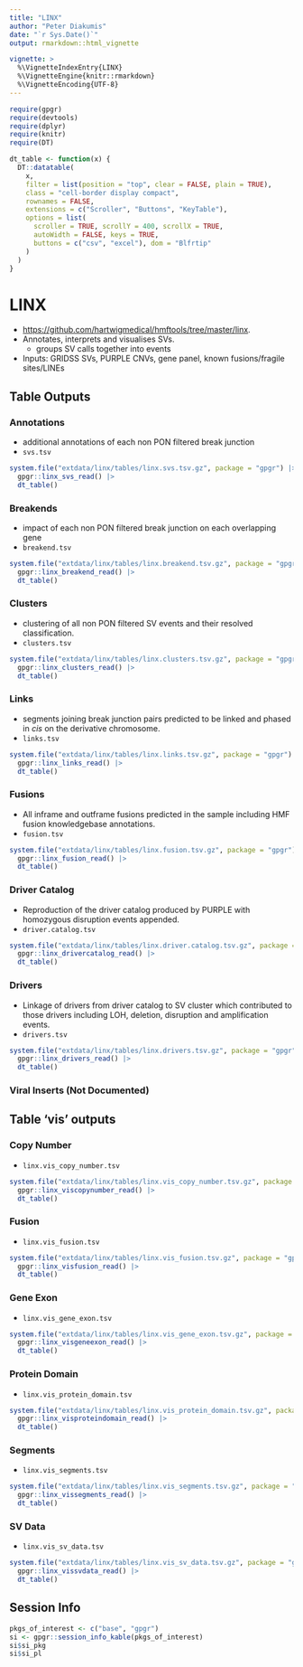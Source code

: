 ```yaml
---
title: "LINX"
author: "Peter Diakumis"
date: "`r Sys.Date()`"
output: rmarkdown::html_vignette

vignette: >
  %\VignetteIndexEntry{LINX}
  %\VignetteEngine{knitr::rmarkdown}
  %\VignetteEncoding{UTF-8}
---
```


```r
require(gpgr)
require(devtools)
require(dplyr)
require(knitr)
require(DT)
```

```r
dt_table <- function(x) {
  DT::datatable(
    x,
    filter = list(position = "top", clear = FALSE, plain = TRUE),
    class = "cell-border display compact",
    rownames = FALSE,
    extensions = c("Scroller", "Buttons", "KeyTable"),
    options = list(
      scroller = TRUE, scrollY = 400, scrollX = TRUE,
      autoWidth = FALSE, keys = TRUE,
      buttons = c("csv", "excel"), dom = "Blfrtip"
    )
  )
}
```


LINX
====
- <https://github.com/hartwigmedical/hmftools/tree/master/linx>.
- Annotates, interprets and visualises SVs.
  - groups SV calls together into events
- Inputs: GRIDSS SVs, PURPLE CNVs, gene panel, known fusions/fragile sites/LINEs

Table Outputs
-------------

### Annotations

- additional annotations of each non PON filtered break junction
- `svs.tsv`

```r
system.file("extdata/linx/tables/linx.svs.tsv.gz", package = "gpgr") |>
  gpgr::linx_svs_read() |>
  dt_table()
```


### Breakends

- impact of each non PON filtered break junction on each overlapping gene
- `breakend.tsv`

```r
system.file("extdata/linx/tables/linx.breakend.tsv.gz", package = "gpgr") |>
  gpgr::linx_breakend_read() |>
  dt_table()
```

### Clusters

- clustering of all non PON filtered SV events and their resolved
  classification.
- `clusters.tsv`

```r
system.file("extdata/linx/tables/linx.clusters.tsv.gz", package = "gpgr") |>
  gpgr::linx_clusters_read() |>
  dt_table()
```

### Links

- segments joining break junction pairs predicted to be linked and phased in
  _cis_ on the derivative chromosome.
- `links.tsv`

```r
system.file("extdata/linx/tables/linx.links.tsv.gz", package = "gpgr") |>
  gpgr::linx_links_read() |>
  dt_table()
```

### Fusions

- All inframe and outframe fusions predicted in the sample including HMF
  fusion knowledgebase annotations.
- `fusion.tsv`

```r
system.file("extdata/linx/tables/linx.fusion.tsv.gz", package = "gpgr") |>
  gpgr::linx_fusion_read() |>
  dt_table()
```

### Driver Catalog

- Reproduction of the driver catalog produced by PURPLE with homozygous
  disruption events appended.
- `driver.catalog.tsv`

```r
system.file("extdata/linx/tables/linx.driver.catalog.tsv.gz", package = "gpgr") |>
  gpgr::linx_drivercatalog_read() |>
  dt_table()
```

### Drivers

- Linkage of drivers from driver catalog to SV cluster which contributed to
  those drivers including LOH, deletion, disruption and amplification events.
- `drivers.tsv`

```r
system.file("extdata/linx/tables/linx.drivers.tsv.gz", package = "gpgr") |>
  gpgr::linx_drivers_read() |>
  dt_table()
```

### Viral Inserts (Not Documented)

## Table 'vis' outputs

### Copy Number

- `linx.vis_copy_number.tsv`

```r
system.file("extdata/linx/tables/linx.vis_copy_number.tsv.gz", package = "gpgr") |>
  gpgr::linx_viscopynumber_read() |>
  dt_table()
```

### Fusion

- `linx.vis_fusion.tsv`

```r
system.file("extdata/linx/tables/linx.vis_fusion.tsv.gz", package = "gpgr") |>
  gpgr::linx_visfusion_read() |>
  dt_table()
```

### Gene Exon

- `linx.vis_gene_exon.tsv`

```r
system.file("extdata/linx/tables/linx.vis_gene_exon.tsv.gz", package = "gpgr") |>
  gpgr::linx_visgeneexon_read() |>
  dt_table()
```

### Protein Domain

- `linx.vis_protein_domain.tsv`

```r
system.file("extdata/linx/tables/linx.vis_protein_domain.tsv.gz", package = "gpgr") |>
  gpgr::linx_visproteindomain_read() |>
  dt_table()
```

### Segments

- `linx.vis_segments.tsv`

```r
system.file("extdata/linx/tables/linx.vis_segments.tsv.gz", package = "gpgr") |>
  gpgr::linx_vissegments_read() |>
  dt_table()
```

### SV Data

- `linx.vis_sv_data.tsv`

```r
system.file("extdata/linx/tables/linx.vis_sv_data.tsv.gz", package = "gpgr") |>
  gpgr::linx_vissvdata_read() |>
  dt_table()
```

## Session Info

```r
pkgs_of_interest <- c("base", "gpgr")
si <- gpgr::session_info_kable(pkgs_of_interest)
si$si_pkg
si$si_pl
```
